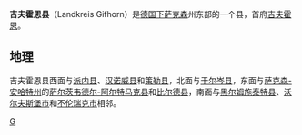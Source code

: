 {{noteTA|G1=德国地名|G2=Landkreis|G3=单位}}
{{德国县级行政单位
| 县徽图 = Image:Wappen Landkreis Gifhorn.svg
| 在德国内的位置图 = Image:Lage des Landkreises Gifhorn in Deutschland.GIF
| 所属联邦州 = 下萨克森
| 所属行政区 = 
| 首府 = 吉夫霍恩
| 面积 = 1562.86
| 人口 = 174,205
| 统计时间 = 2015年12月31日
| 人口密度 = 111
| 汽车牌号 = GF
| 下设城镇 = 2个市、39个镇
| 政府地址 = Schlossplatz 1<br />38518 Gifhorn
| 政府网站 = www.gifhorn.de
| 在州内的位置图 = Image:Lower saxony gf.png
|}}

'''吉夫霍恩县'''（Landkreis Gifhorn）是[[德国|德国]][[下萨克森|下萨克森]]州东部的一个县，首府[[吉夫霍恩|吉夫霍恩]]。

==地理==
吉夫霍恩县西面与[[派内县|派内县]]、[[汉诺威县|汉诺威县]]和[[策勒县_(德国)|策勒县]]，北面与[[于尔岑县|于尔岑县]]，东面与[[萨克森-安哈特州|萨克森-安哈特州]]的[[萨尔茨韦德尔-阿尔特马克县|萨尔茨韦德尔-阿尔特马克县]]和[[比尔德县|比尔德县]]，南面与[[黑尔姆施泰特县|黑尔姆施泰特县]]、[[沃尔夫斯堡|沃尔夫斯堡市]]和[[不伦瑞克|不伦瑞克市]]相邻。

{{下萨克森州行政区划}}
{{Authority control}}

[[Category:下萨克森州|G]]